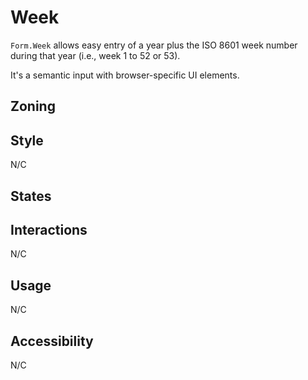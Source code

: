 

<Meta of={Stories} />

# Week

<Status id="formFieldInputWeek" />

`Form.Week` allows easy entry of a year plus the ISO 8601 week number during that year (i.e., week 1 to 52 or 53).

It's a semantic input with browser-specific UI elements.

## Zoning

<FigmaImage
	src="https://www.figma.com/file/qc8oUSyVJM67gSsbTShftt/%F0%9F%93%90-Zoning?node-id=245%3A219"
	alt="zoning image for inputs"
/>

## Style

N/C

## States

<Canvas>
	<Story story={Stories.Week} />
</Canvas>

## Interactions

N/C

## Usage

N/C

## Accessibility

N/C
